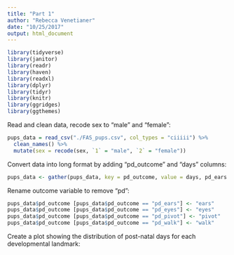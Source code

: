 ```yaml
---
title: "Part 1"
author: "Rebecca Venetianer"
date: "10/25/2017"
output: html_document
---
```


```r
library(tidyverse)
library(janitor)
library(readr)
library(haven)
library(readxl)
library(dplyr)
library(tidyr)
library(knitr)
library(ggridges)
library(ggthemes)
```

Read and clean data, recode sex to "male" and "female":

```r
pups_data = read_csv("./FAS_pups.csv", col_types = "ciiiii") %>%
  clean_names() %>%
  mutate(sex = recode(sex, `1` = "male", `2` = "female")) 
```

Convert data into long format by adding "pd_outcome" and "days" columns:

```r
pups_data <- gather(pups_data, key = pd_outcome, value = days, pd_ears:pd_walk)
```

Rename outcome variable to remove "pd":

```r
pups_data$pd_outcome [pups_data$pd_outcome == "pd_ears"] <- "ears"
pups_data$pd_outcome [pups_data$pd_outcome == "pd_eyes"] <- "eyes"
pups_data$pd_outcome [pups_data$pd_outcome == "pd_pivot"] <- "pivot"
pups_data$pd_outcome [pups_data$pd_outcome == "pd_walk"] <- "walk"
```

Create a plot showing the distribution of post-natal days for each developmental landmark:


